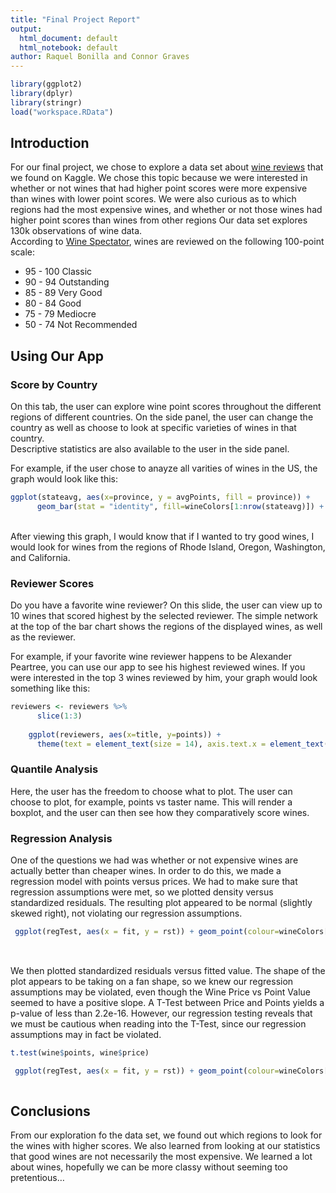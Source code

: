 ```yaml
---
title: "Final Project Report"
output:
  html_document: default
  html_notebook: default
author: Raquel Bonilla and Connor Graves
---
```

```r
library(ggplot2)
library(dplyr)
library(stringr)
load("workspace.RData")

```

## Introduction
For our final project, we chose to explore a data set about [wine reviews](https://www.kaggle.com/zynicide/wine-reviews) that we found on Kaggle. We chose this topic because we were interested in whether or not wines that had higher point scores were more expensive than wines with lower point scores. We were also curious as to which regions had the most expensive wines, and whether or not those wines had higher point scores than wines from other regions Our data set explores 130k observations of wine data.
<br />
According to [Wine Spectator](https://www.winespectator.com/display/show/id/scoring-scale), wines are reviewed on the following 100-point scale: 

* 95 - 100 Classic
* 90 - 94 Outstanding
* 85 - 89 Very Good
* 80 - 84 Good
* 75 - 79 Mediocre
* 50 - 74 Not Recommended

## Using Our App

### Score by Country

On this tab, the user can explore wine point scores throughout the different regions of different countries. On the side panel, the user can change the country as well as choose to look at specific varieties of wines in that country. 
<br />
Descriptive statistics are also available to the user in the side panel.

For example, if the user chose to anayze all varities of wines in the US, the graph would look like this:
```r
ggplot(stateavg, aes(x=province, y = avgPoints, fill = province)) +
      geom_bar(stat = "identity", fill=wineColors[1:nrow(stateavg)]) + coord_cartesian(ylim = c(min(stateavg$avgPoints)- 2,max(stateavg$avgPoints) + 2)) +theme(text = element_text(size = 12), axis.text.x = element_text(angle = 90, size = 10, hjust = 1, vjust = 0),legend.position="none") + labs(title = paste("Mean Points of All Wines reviewed by Region of US"), x = "Region", y ="Mean Points Earned")
```

<br />
After viewing this graph, I would know that if I wanted to try good wines, I would look for wines from the regions of Rhode Island, Oregon, Washington, and California.
<br />

### Reviewer Scores

Do you have a favorite wine reviewer? On this slide, the user can view up to 10 wines that scored highest by the selected reviewer. The simple network at the top of the bar chart shows the regions of the displayed wines, as well as the reviewer.

For example, if your favorite wine reviewer happens to be Alexander Peartree, you can use our app to see his highest reviewed wines. If you were interested in the top 3 wines reviewed by him, your graph would look something like this:
```r
reviewers <- reviewers %>%
      slice(1:3)
    
    ggplot(reviewers, aes(x=title, y=points)) + 
      theme(text = element_text(size = 14), axis.text.x = element_text(angle = 90, size = 12, hjust = 1, vjust = 0), legend.position="none") + geom_bar(stat="identity", fill=wineColors[1:3]) + coord_cartesian(ylim = c(80, 100)) + labs(title = "Points by Reviewer", x = "Wine", y ="Points") + scale_x_discrete(labels = function(title) str_wrap(title, width = 10))
```


### Quantile Analysis

Here, the user has the freedom to choose what to plot. The user can choose to plot, for example, points vs taster name. This will render a boxplot, and the user can then see how they comparatively score wines.


### Regression Analysis

One of the questions we had was whether or not expensive wines are actually better than cheaper wines. In order to do this, we made a regression model with points versus prices. We had to make sure that regression assumptions were met, so we plotted density versus standardized residuals. The resulting plot appeared to be normal (slightly skewed right), not violating our regression assumptions.

```r
 ggplot(regTest, aes(x = fit, y = rst)) + geom_point(colour=wineColors[6]) + coord_cartesian(ylim = c(0, 100)) + ylab("Standardized Residuals") + xlab("Fitted Values") + ggtitle("Standardized Residuals vs Fitted Value") + theme(text = element_text(size = 14), axis.text.x = element_text(angle = 90, size = 12, hjust = 1, vjust = 0))
    
```

<br />
We then plotted standardized residuals versus fitted value. The shape of the plot appears to be taking on a fan shape, so we knew our regression assumptions may be violated, even though the Wine Price vs Point Value seemed to have a positive slope. A T-Test between Price and Points yields a p-value of less than 2.2e-16. However, our regression testing reveals that we must be cautious when reading into the T-Test, since our regression assumptions may in fact be violated.
```r
t.test(wine$points, wine$price)
```


```r
 ggplot(regTest, aes(x = fit, y = rst)) + geom_point(colour=wineColors[6]) + coord_cartesian(ylim = c(0, 100)) + ylab("Standardized Residuals") + xlab("Fitted Values") + ggtitle("Standardized Residuals vs Fitted Value") + theme(text = element_text(size = 14), axis.text.x = element_text(angle = 90, size = 12, hjust = 1, vjust = 0))
    
```


## Conclusions

From our exploration fo the data set, we found out which regions to look for the wines with higher scores. We also learned from looking at our statistics that good wines are not necessarily the most expensive. We learned a lot about wines, hopefully we can be more classy without seeming too pretentious...

<br />
<br />